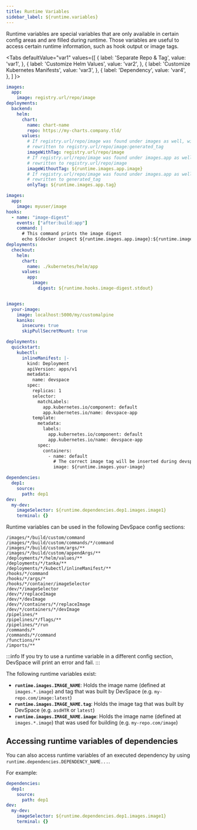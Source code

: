 ```yaml
---
title: Runtime Variables
sidebar_label: ${runtime.variables}
---
```



Runtime variables are special variables that are only available in certain config areas and are filled during runtime. Those variables are useful to access certain runtime information, such as hook output or image tags.

<Tabs
defaultValue="var1"
values={[
    { label: 'Separate Repo & Tag', value: 'var1', },
    { label: 'Customize Helm Values', value: 'var2', },
    { label: 'Customize Kubernetes Manifests', value: 'var3', },
    { label: 'Dependency', value: 'var4', },
]
}>
<TabItem value="var1">

```yaml
images:
  app:
    image: registry.url/repo/image
deployments:
  backend:
    helm:
      chart:
        name: chart-name
        repo: https://my-charts.company.tld/
      values:
        # If registry.url/repo/image was found under images as well, will be
        # rewritten to registry.url/repo/image:generated_tag
        imageWithTag: registry.url/repo/image
        # If registry.url/repo/image was found under images.app as well, will be
        # rewritten to registry.url/repo/image
        imageWithoutTag: ${runtime.images.app.image}
        # If registry.url/repo/image was found under images.app as well, will be
        # rewritten to generated_tag
        onlyTag: ${runtime.images.app.tag}
```

</TabItem>
<TabItem value="var2">

```yaml
images:
  app:
    image: myuser/image
hooks:
  - name: "image-digest"
    events: ["after:build:app"]
    command: |
      # This command prints the image digest
      echo $(docker inspect ${runtime.images.app.image}:${runtime.images.app.tag} --format='{{index .RepoDigests 0}}' | cut -d'@' -f2)
deployments:
  checkout:
    helm:
      chart:
        name: ./kubernetes/helm/app
      values:
        app:
          image:
            digest: ${runtime.hooks.image-digest.stdout}
```

</TabItem>
<TabItem value="var3">

```yaml

images:
  your-image:
    image: localhost:5000/my/customalpine
    kaniko:
      insecure: true
      skipPullSecretMount: true

deployments:
  quickstart:
    kubectl:
      inlineManifest: |-
        kind: Deployment
        apiVersion: apps/v1
        metadata:
          name: devspace
        spec:
          replicas: 1
          selector:
            matchLabels:
              app.kubernetes.io/component: default
              app.kubernetes.io/name: devspace-app
          template:
            metadata:
              labels:
                app.kubernetes.io/component: default
                app.kubernetes.io/name: devspace-app
            spec:
              containers:
                - name: default
                  # The correct image tag will be inserted during devspace dev / devspace deploy
                  image: ${runtime.images.your-image}

```

</TabItem>
<TabItem value="var4">

```yaml
dependencies:
  dep1:
    source:
      path: dep1
dev:
  my-dev:
    imageSelector: ${runtime.dependencies.dep1.images.image1}
    terminal: {}
```

</TabItem>
</Tabs>
    
Runtime variables can be used in the following DevSpace config sections:

```
/images/*/build/custom/command
/images/*/build/custom/commands/*/command
/images/*/build/custom/args/**
/images/*/build/custom/appendArgs/**
/deployments/*/helm/values/**
/deployments/*/tanka/**
/deployments/*/kubectl/inlineManifest/**
/hooks/*/command
/hooks/*/args/*
/hooks/*/container/imageSelector
/dev/*/imageSelector
/dev/*/replaceImage
/dev/*/devImage
/dev/*/containers/*/replaceImage
/dev/*/containers/*/devImage
/pipelines/*
/pipelines/*/flags/**
/pipelines/*/run
/commands/*
/commands/*/command
/functions/**
/imports/**
```

:::info
If you try to use a runtime variable in a different config section, DevSpace will print an error and fail.
:::

The following runtime variables exist:

- **`runtime.images.IMAGE_NAME`**: Holds the image name (defined at `images.*.image`) and tag that was built by DevSpace (e.g. `my-repo.com/image:latest`)
- **`runtime.images.IMAGE_NAME.tag`**: Holds the image tag that was built by DevSpace (e.g. `asdHTR` or `latest`)
- **`runtime.images.IMAGE_NAME.image`**: Holds the image name (defined at `images.*.image`) that was used for building (e.g. `my-repo.com/image`)

## Accessing runtime variables of dependencies

You can also access runtime variables of an executed dependency by using `runtime.dependencies.DEPENDENCY_NAME...`. 

For example:
```yaml
dependencies:
  dep1:
    source:
      path: dep1
dev:
  my-dev:
    imageSelector: ${runtime.dependencies.dep1.images.image1}
    terminal: {}
```
